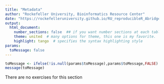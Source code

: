 ```yaml
---
title: "Metadata"
author: "Rockefeller University, Bioinformatics Resource Center"
date: "https://rockefelleruniversity.github.io/RU_reproducibleR_Abridged/"
output: 
  html_document:
    number_sections: false  ## if you want number sections at each table header
    theme: united  # many options for theme, this one is my favorite.
    highlight: tango  # specifies the syntax highlighting style
params:
  toMessage: false    
---
```


```r
toMessage <- ifelse(!is.null(params$toMessage),params$toMessage,FALSE)
message(toMessage)
```

There are no exercises for this section

